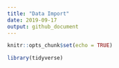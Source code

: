 ```yaml
---
title: "Data Import"
date: 2019-09-17
output: github_document
---
```


```r
knitr::opts_chunk$set(echo = TRUE)

library(tidyverse)
```

